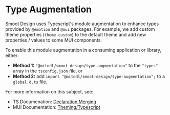 
<Meta title="Smoot-Design/Installation/Typescript" />

# Type Augmentation

Smoot Design uses Typescript's module augmentation to enhance types provided by `@emotion` and `@mui` packages. For example, we add custom theme properties (`theme.custom`) to the default theme and add new properties / values to some MUI components.

To enable this module augmentation in a consuming application or library, either:

- **Method 1:** `"@mitodl/smoot-design/type-augmentation"` to the `"types"` array in the `tsconfig.json` file, or
- **Method 2:** add `import "@mitodl/smoot-design/type-augmentation";` to a `global.d.ts` file.

For more information on this subject, see:

- TS Documenation: [Declaration Merging](https://www.typescriptlang.org/docs/handbook/declaration-merging.html)
- MUI Documentation: [Theming/Typescript](https://mui.com/material-ui/customization/theming/#typescript)
